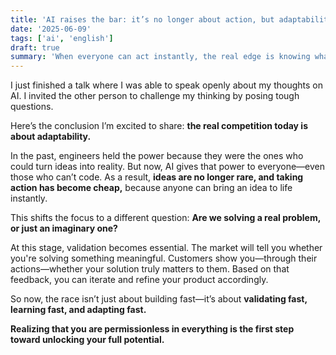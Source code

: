 ```yaml
---
title: 'AI raises the bar: it’s no longer about action, but adaptability'
date: '2025-06-09'
tags: ['ai', 'english']
draft: true
summary: 'When everyone can act instantly, the real edge is knowing what’s worth doing and daring to do it.'
---
```


I just finished a talk where I was able to speak openly about my thoughts on AI. I invited the other person to challenge my thinking by posing tough questions.

Here’s the conclusion I’m excited to share: **the real competition today is about adaptability.**

In the past, engineers held the power because they were the ones who could turn ideas into reality. But now, AI gives that power to everyone—even those who can’t code. As a result, **ideas are no longer rare, and taking action has become cheap,** because anyone can bring an idea to life instantly.

This shifts the focus to a different question: **Are we solving a real problem, or just an imaginary one?**

At this stage, validation becomes essential. The market will tell you whether you're solving something meaningful. Customers show you—through their actions—whether your solution truly matters to them. Based on that feedback, you can iterate and refine your product accordingly.

So now, the race isn’t just about building fast—it’s about **validating fast, learning fast, and adapting fast.**

**Realizing that you are permissionless in everything is the first step toward unlocking your full potential.**
